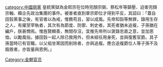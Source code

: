 [[category:中國朋黨|category:中國朋黨]]
[[Category:金朝官员|Category:金朝官员]]
皇統黨獄為金熙宗在位時完顏宗弼、蔡松年等鎮壓、迫害完顏宗翰、韓企先政治集團的事件。被害者直到章宗即位才得到平反，其詔曰：「蓋自田瑴黨事之後，有官者以為戒，惟務苟且，習以成風。先帝知瑴等無罪，錄用生存之人，有擢至宰執者，其次有為節度、防禦、刺史者。其死者猶未追複，子孫猶在編戶，朕甚憫焉。惟旌賢顯善，無間存沒，宜推先帝所以褒錄忠直之意，並加恩恤，以勵風俗。據田瑴一起人除已敘用外，但未經任用身死，並與復舊官爵。其子孫當時已有官職，以父祖坐黨因而削除者，亦與追複。應合追複爵位人等子孫不及廕敘者，亦皆量與恩例。」